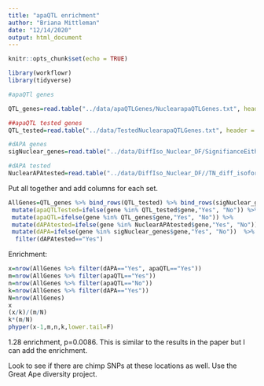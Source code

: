 ```yaml
---
title: "apaQTL enrichment"
author: "Briana Mittleman"
date: "12/14/2020"
output: html_document
---
```


```r
knitr::opts_chunk$set(echo = TRUE)
```

```r
library(workflowr)
library(tidyverse)
```



```r
#apaQTl genes

QTL_genes=read.table("../data/apaQTLGenes/NuclearapaQTLGenes.txt", header = F, stringsAsFactors = F, col.names = "gene")

##apaQTL tested genes 
QTL_tested=read.table("../data/TestedNuclearapaQTLGenes.txt", header = F, stringsAsFactors = F, col.names = "gene")

#dAPA genes 
sigNuclear_genes=read.table("../data/DiffIso_Nuclear_DF/SignifianceEitherGENES_Nuclear.txt", stringsAsFactors = F, col.names = "gene")

#dAPA tested
NuclearAPAtested=read.table("../data/DiffIso_Nuclear_DF//TN_diff_isoform_allChrom.txt_significance.txt",sep="\t" ,col.names = c('status','loglr','df','p','cluster','p.adjust'),stringsAsFactors = F) %>% filter(status=="Success") %>% separate(cluster, into=c("chrom", "gene"), sep=":") %>% dplyr::select(gene)
```

Put all together and add columns for each set.

```r
AllGenes=QTL_genes %>% bind_rows(QTL_tested) %>% bind_rows(sigNuclear_genes) %>% bind_rows(NuclearAPAtested) %>% unique() %>% 
 mutate(apaQTLTested=ifelse(gene %in% QTL_tested$gene,"Yes", "No")) %>% 
 mutate(apaQTL=ifelse(gene %in% QTL_genes$gene,"Yes", "No")) %>% 
 mutate(dAPAtested=ifelse(gene %in% NuclearAPAtested$gene,"Yes", "No")) %>% 
 mutate(dAPA=ifelse(gene %in% sigNuclear_genes$gene,"Yes", "No"))  %>% 
  filter(dAPAtested=="Yes")
```


Enrichment: 

```r
x=nrow(AllGenes %>% filter(dAPA=="Yes", apaQTL=="Yes"))
m=nrow(AllGenes %>% filter(apaQTL=="Yes"))
n=nrow(AllGenes %>% filter(apaQTL=="No"))
k=nrow(AllGenes %>% filter(dAPA=="Yes"))
N=nrow(AllGenes)
x
(x/k)/(m/N)
k*(m/N)
phyper(x-1,m,n,k,lower.tail=F)
```

1.28 enrichment, p=0.0086. This is similar to the results in the paper but I can add the enrichment. 

Look to see if there are chimp SNPs at these locations as well. Use the Great Ape diversity project. 
